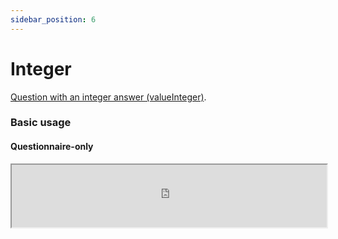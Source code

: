 ```yaml
---
sidebar_position: 6
---
```



# Integer

[Question with an integer answer (valueInteger)](https://hl7.org/fhir/r4/codesystem-item-type.html#item-type-integer).

### Basic usage

#### Questionnaire-only

<IframeContainer storyUrl="https://smartforms.csiro.au/storybook/index.html?path=/story/component-itemtype-integer--integer-basic">
  <iframe
    src="https://smartforms.csiro.au/storybook/iframe.html?args=&id=component-itemtype-integer--integer-basic"
    width="100%"
    height="100"
  />
</IframeContainer>

#### With Response

<IframeContainer storyUrl="https://smartforms.csiro.au/storybook/index.html?path=/story/component-itemtype-integer--integer-basic-response">
  <iframe
    src="https://smartforms.csiro.au/storybook/iframe.html?args=&id=component-itemtype-integer--integer-basic-response"
    width="100%"
    height="100"
  />
</IframeContainer>

### Advanced usage

#### Calculations

<IframeContainer storyUrl="https://smartforms.csiro.au/storybook/index.html?path=/story/component-itemtype-integer--integer-calculation">
  <iframe
    src="https://smartforms.csiro.au/storybook/iframe.html?args=&id=component-itemtype-integer--integer-calculation"
    width="100%"
    height="160"
  />
</IframeContainer>

There are SDC advanced form rendering usages in the SDC [Question Rendering](/docs/sdc/advanced/question) section.

If there are any advanced usage scenarios you'd like to see, feel free to [let us know](https://github.com/aehrc/smart-forms/issues/new).

### SDC Supported extensions

| Code                 | Usage                                                                                                                                                                                                                         |
| -------------------- | ----------------------------------------------------------------------------------------------------------------------------------------------------------------------------------------------------------------------------- |
| variable             | http://hl7.org/fhir/StructureDefinition/variable                                                                                                                                                                              |
| initialExpression    | http://hl7.org/fhir/uv/sdc/StructureDefinition/sdc-questionnaire-initialExpression<br/>- InitialExpression should evaluate to a integer or decimal value.                                                                     |
| calculatedExpression | http://hl7.org/fhir/uv/sdc/StructureDefinition/sdc-questionnaire-calculatedExpression<br/>- CalculatedExpression should evaluate to a integer or decimal value.                                                               |
| enableWhenExpression | http://hl7.org/fhir/uv/sdc/StructureDefinition/sdc-questionnaire-enableWhenExpression                                                                                                                                         |
| hidden               | http://hl7.org/fhir/StructureDefinition/questionnaire-hidden                                                                                                                                                                  |
| itemControl          | http://hl7.org/fhir/StructureDefinition/questionnaire-itemControl<br/>Supports:<br/>- slider                                                                                                                                  |
| sliderStepValue      | http://hl7.org/fhir/StructureDefinition/questionnaire-sliderStepValue<br/>- SliderStepValue is only supported on [itemControl](https://hl7.org/fhir/extensions/CodeSystem-questionnaire-item-control.html) "slider" extension |
| entryFormat          | http://hl7.org/fhir/StructureDefinition/entryFormat                                                                                                                                                                           |
| required             | item.required                                                                                                                                                                                                                 |
| repeats              | item.repeats                                                                                                                                                                                                                  |
| readOnly             | item.readOnly                                                                                                                                                                                                                 |
| maxLength            | item.maxLength                                                                                                                                                                                                                |
| minLength            | http://hl7.org/fhir/StructureDefinition/minLength                                                                                                                                                                             |
| regex                | http://hl7.org/fhir/StructureDefinition/regex                                                                                                                                                                                 |
| minValue             | http://hl7.org/fhir/StructureDefinition/minValue                                                                                                                                                                              |
| maxValue             | http://hl7.org/fhir/StructureDefinition/maxValue                                                                                                                                                                              |
| initial              | item.initial                                                                                                                                                                                                                  |
| enableWhen           | item.enableWhen                                                                                                                                                                                                               |
| enableBehavior       | item.enableBehavior                                                                                                                                                                                                           |
| text                 | item.text                                                                                                                                                                                                                     |
